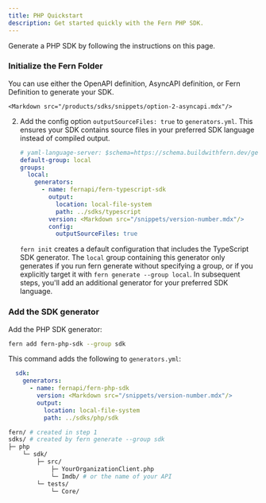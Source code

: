 ```yaml
---
title: PHP Quickstart
description: Get started quickly with the Fern PHP SDK.
---
```


<Markdown src="/products/sdks/snippets/demo-warning.mdx"/>

Generate a PHP SDK by following the instructions on this page. 

<Steps>
<Markdown src="/products/sdks/snippets/install-cli.mdx"/>

  ### Initialize the Fern Folder

  You can use either the OpenAPI definition, AsyncAPI definition, or Fern
  Definition to generate your SDK.

  <AccordionGroup>
    <Markdown src="/products/sdks/snippets/option-1-openapi.mdx"/>

    <Markdown src="/products/sdks/snippets/option-2-asyncapi.mdx"/>
    
  <Accordion title="Option 3: Fern Definition">
  
  <Markdown src="/products/sdks/snippets/option-3-fern-def.mdx"/>

  2.    Add the config option `outputSourceFiles: true` to
        `generators.yml`. This ensures your SDK contains source files in
        your preferred SDK language instead of compiled output. 

        ```yaml {11-12}
        # yaml-language-server: $schema=https://schema.buildwithfern.dev/generators-yml.json
        default-group: local
        groups:
          local:
            generators:
              - name: fernapi/fern-typescript-sdk
                output:
                  location: local-file-system
                  path: ../sdks/typescript
                version: <Markdown src="/snippets/version-number.mdx"/>
                config:
                  outputSourceFiles: true
        ```

        <Note>`fern init` creates a default configuration that includes the
        TypeScript SDK generator. The `local` group containing this
        generator only generates if you run fern generate without specifying a
        group, or if you explicitly target it with `fern generate --group
        local`. In subsequent steps, you'll add an additional generator for your
        preferred SDK language.</Note>
    </Accordion>

  </AccordionGroup>

<Markdown src="/products/sdks/snippets/pass-fern-check.mdx"/>

### Add the SDK generator

Add the PHP SDK generator:

```bash
fern add fern-php-sdk --group sdk
```

This command adds the following to `generators.yml`:

```yaml
  sdk:
    generators:
      - name: fernapi/fern-php-sdk
        version: <Markdown src="/snippets/version-number.mdx"/>
        output:
          location: local-file-system
          path: ../sdks/php/sdk
```

<Markdown src="/products/sdks/snippets/generate-sdk.mdx"/>

```bash
fern/ # created in step 1
sdks/ # created by fern generate --group sdk
├─ php
    └─ sdk/
        ├─ src/
            ├─ YourOrganizationClient.php
            └─ Imdb/ # or the name of your API
        └─ tests/
            └─ Core/
```
</Steps>
